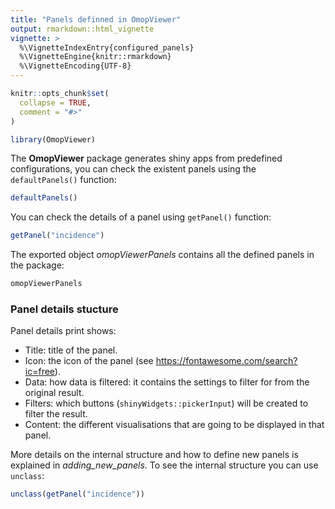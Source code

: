 ```yaml
---
title: "Panels definned in OmopViewer"
output: rmarkdown::html_vignette
vignette: >
  %\VignetteIndexEntry{configured_panels}
  %\VignetteEngine{knitr::rmarkdown}
  %\VignetteEncoding{UTF-8}
---
```


```r
knitr::opts_chunk$set(
  collapse = TRUE,
  comment = "#>"
)
```

```r
library(OmopViewer)
```

The **OmopViewer** package generates shiny apps from predefined configurations, you can check the existent panels using the `defaultPanels()` function:

```r
defaultPanels()
```

You can check the details of a panel using `getPanel()` function:

```r
getPanel("incidence")
```

The exported object *omopViewerPanels* contains all the defined panels in the package:

```r
omopViewerPanels
```

### Panel details stucture

Panel details print shows:

- Title: title of the panel.
- Icon: the icon of the panel (see <https://fontawesome.com/search?ic=free>).
- Data: how data is filtered: it contains the settings to filter for from the original result.
- Filters: which buttons (`shinyWidgets::pickerInput`) will be created to filter the result.
- Content: the different visualisations that are going to be displayed in that panel.

More details on the internal structure and how to define new panels is explained in *adding_new_panels*. To see the internal structure you can use `unclass`:
```r
unclass(getPanel("incidence"))
```
